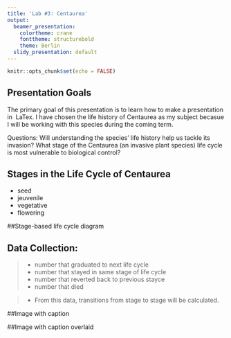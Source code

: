 ```yaml
---
title: 'Lab #3: Centaurea'
output:
  beamer_presentation:
    colortheme: crane
    fonttheme: structurebold
    theme: Berlin
  slidy_presentation: default
---
```


```r
knitr::opts_chunk$set(echo = FALSE)
```

## Presentation Goals

The primary goal of this presentation is to learn how to make a presentation in \ LaTex. I have chosen the life history of Centaurea as my subject becasue I will be working with this species during the coming term. 

Questions: Will understanding the species' life history help us tackle its invasion? What stage of the Centaurea (an invasive plant species) life cycle is most vulnerable to biological control?  


## Stages in the Life Cycle of Centaurea

- \color{green} seed
-  jeuvenile
-  vegetative
-  flowering

##Stage-based life cycle diagram

 \begin{picture}(320,250)
 \put(50,10){\includegraphics[height=8cm]{Lab2_centaurea_lifecycle.png}}
 \put(50,50){\begin{minipage}[t]{1\linewidth}
 \end{minipage}}
 \end{picture}


## Data Collection:

>- number that graduated to next life cycle
>- number that stayed in same stage of life cycle
>- number that reverted back to previous stayce
>- number that died

>- From this data, transitions from stage to stage will be calculated. 

##Image with caption

\begin{picture}(320,250)
 \put(50,90){\includegraphics[height=5cm]{maidenHairFern.jpg}}
 \put(00,70){\begin{minipage}[t]{1\linewidth}
 {Since I have never taken my own picture of Cenraurea, here is a picture I took of my favorite fern in Vermont: \textit{Adiantum} or Maidenhair Fern}
 \end{minipage}}
 \end{picture}


##Image with caption overlaid

 \begin{picture}(320,250)
 \put(30,60){\includegraphics[height=6.5cm]{tsugaCanadensis.jpg}}
 \put(70,100){\begin{minipage}[t]{0.4\linewidth}
  {\small\color{white}\textit{Tsuga canadensis} or Eastern hemlock (my favorite tree)}
 \end{minipage}}
 \end{picture}



